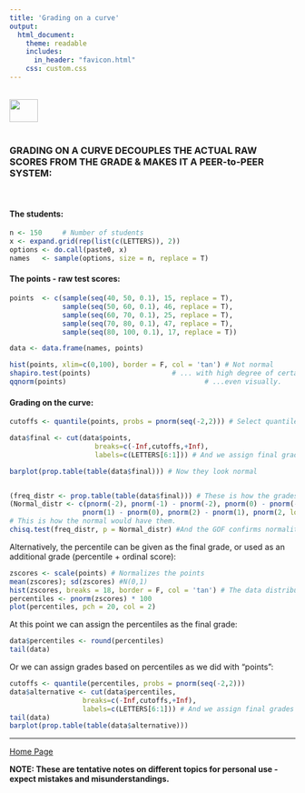 ```yaml
---
title: 'Grading on a curve'
output: 
  html_document:
    theme: readable
    includes:
      in_header: "favicon.html" 
    css: custom.css
---
```


<br>
<a href="http://rinterested.github.io/statistics/index.html">
<img HEIGHT="40" WIDTH="50" src="logo.PNG"></a>
<br><br>


### GRADING ON A CURVE DECOUPLES THE ACTUAL RAW SCORES FROM THE GRADE & MAKES IT A PEER-to-PEER SYSTEM:
<br>

#### The students:

```r
n <- 150     # Number of students
x <- expand.grid(rep(list(c(LETTERS)), 2))
options <- do.call(paste0, x)
names   <- sample(options, size = n, replace = T)
```

#### The points - raw test scores:

```r
points  <- c(sample(seq(40, 50, 0.1), 15, replace = T), 
             sample(seq(50, 60, 0.1), 46, replace = T),
             sample(seq(60, 70, 0.1), 25, replace = T),
             sample(seq(70, 80, 0.1), 47, replace = T),
             sample(seq(80, 100, 0.1), 17, replace = T))

data <- data.frame(names, points)

hist(points, xlim=c(0,100), border = F, col = 'tan') # Not normal
shapiro.test(points)                    # ... with high degree of certainty...
qqnorm(points)                                  # ...even visually.
```

#### Grading on the curve:

```r
cutoffs <- quantile(points, probs = pnorm(seq(-2,2))) # Select quantiles with frequency distr like SD of N(0,1)

data$final <- cut(data$points,
                     breaks=c(-Inf,cutoffs,+Inf),
                     labels=c(LETTERS[6:1])) # And we assign final grades based on these cutoffs

barplot(prop.table(table(data$final))) # Now they look normal


(freq_distr <- prop.table(table(data$final))) # These is how the grades are distributed.
(Normal_distr <- c(pnorm(-2), pnorm(-1) - pnorm(-2), pnorm(0) - pnorm(-1),
                  pnorm(1) - pnorm(0), pnorm(2) - pnorm(1), pnorm(2, lower.tail = F))) 
# This is how the normal would have them.
chisq.test(freq_distr, p = Normal_distr) #And the GOF confirms normality.
```


Alternatively, the percentile can be given as the final grade, or used as an additional grade (percentile + ordinal score):

```r
zscores <- scale(points) # Normalizes the points
mean(zscores); sd(zscores) #N(0,1)
hist(zscores, breaks = 18, border = F, col = 'tan') # The data distribution is normalized but not distributed normally
percentiles <- pnorm(zscores) * 100
plot(percentiles, pch = 20, col = 2)
```

At this point we can assign the percentiles as the final grade:

```r
data$percentiles <- round(percentiles)
tail(data)
```

Or we can assign grades based on percentiles as we did with "points":

```r
cutoffs <- quantile(percentiles, probs = pnorm(seq(-2,2)))
data$alternative <- cut(data$percentiles,
                  breaks=c(-Inf,cutoffs,+Inf),
                  labels=c(LETTERS[6:1])) # And we assign final grades based on these cutoffs
tail(data)
barplot(prop.table(table(data$alternative)))
```


---
<a href="http://rinterested.github.io/statistics/index.html">Home Page</a>

**NOTE: These are tentative notes on different topics for personal use - expect mistakes and misunderstandings.**
